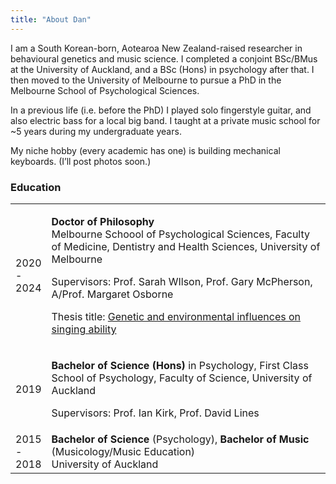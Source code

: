 ```yaml
---
title: "About Dan"
---
```


I am a South Korean-born, Aotearoa New Zealand-raised researcher in behavioural genetics and music science. I completed a conjoint BSc/BMus at the University of Auckland, and a BSc (Hons) in psychology after that. I then moved to the University of Melbourne to pursue a PhD in the Melbourne School of Psychological Sciences.

In a previous life (i.e. before the PhD) I played solo fingerstyle guitar, and also electric bass for a local big band. I taught at a private music school for \~5 years during my undergraduate years.

My niche hobby (every academic has one) is building mechanical keyboards. (I'll post photos soon.)

### Education

+-------------+--------------------------------------------------------------------------------------------------------------------------+
| 2020 - 2024 | **Doctor of Philosophy**\                                                                                                |
|             | Melbourne Schoool of Psychological Sciences, Faculty of Medicine, Dentistry and Health Sciences, University of Melbourne |
|             |                                                                                                                          |
|             | Supervisors: Prof. Sarah WIlson, Prof. Gary McPherson, A/Prof. Margaret Osborne                                          |
|             |                                                                                                                          |
|             | Thesis title: [Genetic and environmental influences on singing ability](https://hdl.handle.net/11343/355938)             |
+-------------+--------------------------------------------------------------------------------------------------------------------------+
| 2019        | **Bachelor of Science (Hons)** in Psychology, First Class\                                                               |
|             | School of Psychology, Faculty of Science, University of Auckland                                                         |
|             |                                                                                                                          |
|             | Supervisors: Prof. Ian Kirk, Prof. David Lines                                                                           |
+-------------+--------------------------------------------------------------------------------------------------------------------------+
| 2015 - 2018 | **Bachelor of Science** (Psychology), **Bachelor of Music** (Musicology/Music Education)\                                |
|             | University of Auckland                                                                                                   |
+-------------+--------------------------------------------------------------------------------------------------------------------------+
